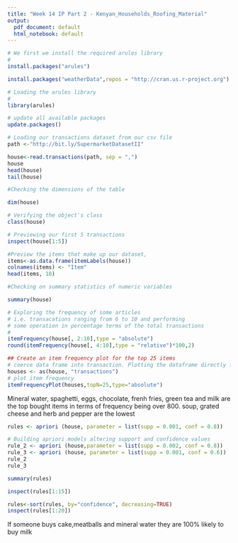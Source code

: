 ---
title: "Week 14 IP Part 2 - Kenyan_Households_Roofing_Material"
output:
  pdf_document: default
  html_notebook: default
---
```{r}

# We first we install the required arules library 
#
install.packages("arules")
```
```{r}
install.packages("weatherData",repos = "http://cran.us.r-project.org")
```

```{r}

# Loading the arules library
#
library(arules)
```

```{r}

# update all available packages
update.packages()

```
```{r}

# Loading our transactions dataset from our csv file
path <-"http://bit.ly/SupermarketDatasetII"

house<-read.transactions(path, sep = ",")
house
head(house)
tail(house)


```
```{r}
#Checking the dimensions of the table

dim(house)
```


```{r}
# Verifying the object's class
class(house)
```
```{r}
# Previewing our first 5 transactions
inspect(house[1:5])
```
```{r}
#Preview the items that make up our dataset,
items<-as.data.frame(itemLabels(house))
colnames(items) <- "Item"
head(items, 10)
```

```{r}
#Checking on summary statistics of numeric variables

summary(house)
```
```{r}
# Exploring the frequency of some articles 
# i.e. transacations ranging from 6 to 10 and performing 
# some operation in percentage terms of the total transactions 
# 
itemFrequency(house[, 2:10],type = "absolute")
round(itemFrequency(house[, 4:10],type = "relative")*100,2)
```

```{r}
## Create an item frequency plot for the top 25 items
# coerce data frame into transaction. Plotting the dataframe directly fails
houses <- as(house, "transactions")
# plot item frequency
itemFrequencyPlot(houses,topN=25,type="absolute")
```
Mineral water, spaghetti, eggs, chocolate, frenh fries, green tea and milk are the top bought items in terms of frequency being over 800. soup, grated cheese and herb and pepper are the lowest
```{r}
rules <- apriori (house, parameter = list(supp = 0.001, conf = 0.8))
```
```{r}
# Building apriori models altering support and confidence values
rule_2 <- apriori (house,parameter = list(supp = 0.002, conf = 0.8)) 
rule_3 <- apriori (house, parameter = list(supp = 0.001, conf = 0.6)) 
rule_2
rule_3
```
```{r}
summary(rules)
```
```{r}
inspect(rules[1:15])
```
```{r}
rules<-sort(rules, by="confidence", decreasing=TRUE)
inspect(rules[1:20])
```
If someone buys cake,meatballs  and mineral water they are 100% likely to buy milk
